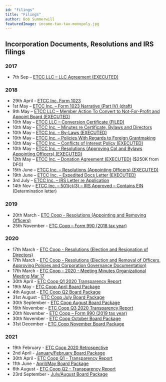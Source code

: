 ```yaml
---
id: "filings"
title: "Filings"
author: Bob Summerwill
featuredImage: income-tax-tax-monopoly.jpg
---
```



## Incorporation Documents, Resolutions and IRS filings

### 2017

* 7th Sep – [ETCC LLC – LLC Agreement (EXECUTED)](/ETCC-LLC-LLC-Agreement-EXECUTED.pdf)

### 2018

* 29th April - [ETCC Inc. Form 1023](/ETCC-Inc-Form-1023.pdf)
* 1st May – [ETCC Inc. – Form 1023 Narrative (Part IV) (draft)](/ETCC-Form-1023-Narrative-Part-IV-ETCC-draft-05-01-18.docx)
* 9th May – [ETCC LLC – Member Action To Convert to Not-For-Profit and Appoint Board (EXECUTED)](/ETCC-Member-Action-To-Convert-to-Not-For-Profit-EXECUTED.pdf)
* 10th May – [ETCC LLC – Conversion Certificate (FILED)](/ETCC-LLC-Conversion-Certificate-FILED.pdf)
* 10th May – [ETCC Inc. – Minutes re Certificate, Bylaws and Directors](/ETCC-Inc-Minutes-re-Certificate-Bylaws-and-Directors.pdf)
* 10th May – [ETCC Inc. – By-Laws (EXECUTED)](/ETCC-Inc.-By-Laws-EXECUTED-05-10-18.pdf)
* 10th May – [ETCC Inc. – Policies With Regards to Foreign Grantmaking](/ETCC-Inc-Policies-With-Regards-to-Foreign-Grantmaking.pdf)
* 10th May – [ETCC Inc. – Conflicts of Interest Policy (EXECUTED)](/ETCC-Inc-Conflicts-of-Interest-Policy-EXECUTED.pdf)
* 10th May – [ETCC Inc. – Resolutions (Approving CoI and Bylaws Appointing Officers) (EXECUTED)](/ETCC-Inc-Resolutions-Approving-CoI-and-Bylaws-Appointing-Officers-EXECUTED.pdf)
* 12th May – [ETCC Inc. – Donation Agreement (EXECUTED)](/ETCC-Inc-Donation-Agreement-EXECUTED.pdf) ($250K from DFG)
* 15th June – [ETCC Inc. – Resolutions (Appointing Officers) (EXECUTED)](/ETCC-Inc-Resolutions-Appointing-Officers-EXECUTED.pdf)
* 19th June – [ETCC Inc. – Expedited Docs Letter (EXECUTED)](/ETCC-Inc-Expedited-Docs-Letter-EXECUTED.pdf)
* 3rd July – [ETCC Inc. – IRS Letter re Application](/ETCC-Inc-IRS-Letter-re-Application.pdf)
* 14th Nov – [ETCC Inc. – 501(c)(3) – IRS Approved – Contains EIN](/ETC-Cooperative-501c3-IRS-Approved-Contains-EIN.pdf) (Determination letter)

### 2019

* 20th March - [ETC Coop - Resolutions (Appointing and Removing Officers)](/ETCC-Inc-Resolutions-Appointing-and-Removing-Officers-Executed.pdf)
* 25th November - [ETC Coop – Form 990 (2018 tax year)](../ETC-Coop-2018-Form-990.pdf)

### 2020

* 17th March - [ETC Coop - Resolutions (Election and Resignation of Directors)](/ETC-Coop-2020-Resolutions-Election-and-Removal-of-Directors.pdf)
* 17th March - [ETC Coop - Resolutions (Election and Removal of Officers, Approving Policies and Corporation Governance Documentation)](/ETC-Coop-2020-Resolutions-Election-and-Removal-of-Officers-Approving-Policies-and-Corporation-Governance-Documentation.pdf)
* 17th March - [ETC Coop - 2020 - Meeting Minutes Organizational Meeting Mar 17](/ETC-Coop-2020-Meeting_Minutes_Organizational_meeting_March_17_signed.pdf)
* 30th April - [ETC Coop Q1 2020 Transparency Report](/ETC-Coop-Q1-2020-Transparency-Report.pdf)
* 19th May - [ETC Coop April Board Package](/ETC-Coop-Board-Package-April-2020.pdf)
* 4th August - [ETC Coop Q2 Board Package](/ETC-Coop-Q2-2020-Board-Package.pdf)
* 31st August - [ETC Coop July Board Package](/ETC-Coop-Board-Package-July-2020.pdf)
* 30th September - [ETC Coop August Board Package](/ETC-Coop-Board-Package-August-2020.pdf)
* 16th November - [ETC Coop Q3 2020 Transparency Report](/ETC-Coop-Q3-2020-Transparency-Report.pdf)
* 20th November - [ETC Coop – Form 990 (2019 tax year)](../ETC-Coop-2019-Form-990.pdf)
* 30th November - [ETC Coop October Board Package](/ETC-Coop-Board-Package-October-2020.pdf)
* 31st December - [ETC Coop November Board Package](ETC-Coop-Board-Package-November-2020.pdf)

### 2021

* 19th February - [ETC Coop 2020 Retrospective](ETC-Cooperative-Retrospective-2020.pdf)
* 2nd April - [January/February Board Package](/ETC-Coop-Board-Package-January-February-2021.pdf)
* 30th April - [ETC Coop Q1 - Transparency Report](/ETC-Coop-Q1-2021-Report.pdf)
* 11th June - [April/May Board Package](/ETC-Coop-Board-Package-April-May-2021.pdf)
* 6th August - [ETC Coop Q2 - Transparency Report](/ETC-Coop-Q2-2021-Report.pdf)
* 23rd September - [July/August Board Package](/ETC-Coop-Board-Package-July-August-2021.pdf)
